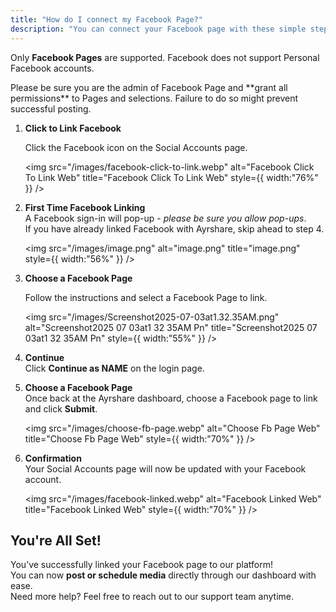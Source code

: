 ```yaml
---
title: "How do I connect my Facebook Page?"
description: "You can connect your Facebook page with these simple steps"
---
```


Only **Facebook Pages** are supported. Facebook does not support Personal Facebook accounts.

<Tip>
  Please be sure you are the admin of Facebook Page and **grant all permissions** to Pages and selections. Failure to do so might prevent successful posting.
</Tip>

1. **Click to Link Facebook**

   Click the Facebook icon on the Social Accounts page.

   <img
     src="/images/facebook-click-to-link.webp"
     alt="Facebook Click To Link Web"
     title="Facebook Click To Link Web"
     style={{ width:"76%" }}
   />
2. **First Time Facebook Linking**\
   A Facebook sign-in will pop-up - _please be sure you allow pop-ups_.\
   If you have already linked Facebook with Ayrshare, skip ahead to step 4.

   <img
     src="/images/image.png"
     alt="image.png"
     title="image.png"
     style={{ width:"56%" }}
   />
3. **Choose a Facebook Page**

   Follow the instructions and select a Facebook Page to link.

   <img
     src="/images/Screenshot2025-07-03at1.32.35AM.png"
     alt="Screenshot2025 07 03at1 32 35AM Pn"
     title="Screenshot2025 07 03at1 32 35AM Pn"
     style={{ width:"55%" }}
   />
4. **Continue**\
   Click **Continue as NAME** on the login page.
5. **Choose a Facebook Page**\
   Once back at the Ayrshare dashboard, choose a Facebook page to link and click **Submit**.

   <img
     src="/images/choose-fb-page.webp"
     alt="Choose Fb Page Web"
     title="Choose Fb Page Web"
     style={{ width:"70%" }}
   />
6. **Confirmation**\
   Your Social Accounts page will now be updated with your Facebook account.

   <img
     src="/images/facebook-linked.webp"
     alt="Facebook Linked Web"
     title="Facebook Linked Web"
     style={{ width:"70%" }}
   />

## You're All Set\!

You’ve successfully linked your Facebook page to our platform\! \
You can now **post or schedule media** directly through our dashboard with ease.\
Need more help? Feel free to reach out to our support team anytime.